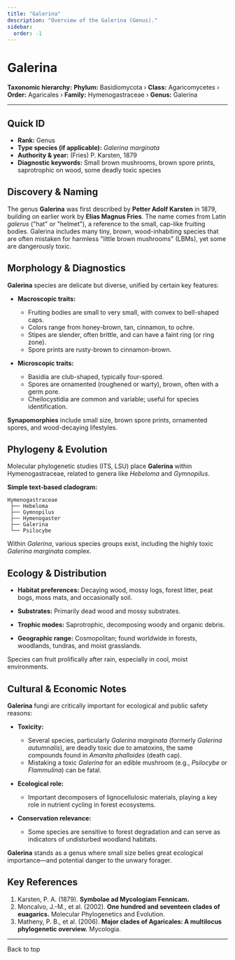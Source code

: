 ```yaml
---
title: "Galerina"
description: "Overview of the Galerina (Genus)."
sidebar:
  order: -1
---
```



# Galerina <Badge variant="note" text="Genus" />

**Taxonomic hierarchy:** **Phylum:** Basidiomycota › **Class:** Agaricomycetes › **Order:** Agaricales › **Family:** Hymenogastraceae › **Genus:** Galerina

---

## Quick ID
* **Rank:** Genus  
* **Type species (if applicable):** _Galerina marginata_  
* **Authority & year:** (Fries) P. Karsten, 1879  
* **Diagnostic keywords:** Small brown mushrooms, brown spore prints, saprotrophic on wood, some deadly toxic species  

## Discovery & Naming
The genus **Galerina** was first described by **Petter Adolf Karsten** in 1879, building on earlier work by **Elias Magnus Fries**. The name comes from Latin _galerus_ ("hat" or "helmet"), a reference to the small, cap-like fruiting bodies. Galerina includes many tiny, brown, wood-inhabiting species that are often mistaken for harmless "little brown mushrooms" (LBMs), yet some are dangerously toxic.

## Morphology & Diagnostics
**Galerina** species are delicate but diverse, unified by certain key features:

- **Macroscopic traits:**
  - Fruiting bodies are small to very small, with convex to bell-shaped caps.
  - Colors range from honey-brown, tan, cinnamon, to ochre.
  - Stipes are slender, often brittle, and can have a faint ring (or ring zone).
  - Spore prints are rusty-brown to cinnamon-brown.

- **Microscopic traits:**
  - Basidia are club-shaped, typically four-spored.
  - Spores are ornamented (roughened or warty), brown, often with a germ pore.
  - Cheilocystidia are common and variable; useful for species identification.

**Synapomorphies** include small size, brown spore prints, ornamented spores, and wood-decaying lifestyles.

## Phylogeny & Evolution
Molecular phylogenetic studies (ITS, LSU) place **Galerina** within Hymenogastraceae, related to genera like _Hebeloma_ and _Gymnopilus_.

**Simple text-based cladogram:**
```
Hymenogastraceae
 ├── Hebeloma
 ├── Gymnopilus
 ├── Hymenogaster
 ├── Galerina
 └── Psilocybe
```
Within _Galerina_, various species groups exist, including the highly toxic _Galerina marginata_ complex.

## Ecology & Distribution
- **Habitat preferences:** Decaying wood, mossy logs, forest litter, peat bogs, moss mats, and occasionally soil.
- **Substrates:** Primarily dead wood and mossy substrates.
- **Trophic modes:** Saprotrophic, decomposing woody and organic debris.

- **Geographic range:** Cosmopolitan; found worldwide in forests, woodlands, tundras, and moist grasslands.

Species can fruit prolifically after rain, especially in cool, moist environments.

## Cultural & Economic Notes
**Galerina** fungi are critically important for ecological and public safety reasons:

- **Toxicity:**
  - Several species, particularly _Galerina marginata_ (formerly _Galerina autumnalis_), are deadly toxic due to amatoxins, the same compounds found in _Amanita phalloides_ (death cap).
  - Mistaking a toxic _Galerina_ for an edible mushroom (e.g., _Psilocybe_ or _Flammulina_) can be fatal.

- **Ecological role:**
  - Important decomposers of lignocellulosic materials, playing a key role in nutrient cycling in forest ecosystems.

- **Conservation relevance:**
  - Some species are sensitive to forest degradation and can serve as indicators of undisturbed woodland habitats.

**Galerina** stands as a genus where small size belies great ecological importance—and potential danger to the unwary forager.

## Key References
1. Karsten, P. A. (1879). **Symbolae ad Mycologiam Fennicam.**  
2. Moncalvo, J.-M., et al. (2002). **One hundred and seventeen clades of euagarics.** Molecular Phylogenetics and Evolution.  
3. Matheny, P. B., et al. (2006). **Major clades of Agaricales: A multilocus phylogenetic overview.** Mycologia.  

---

<LinkButton href="#top" variant="minimal" icon="arrow-up">
  Back to top
</LinkButton>
